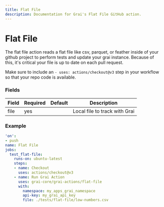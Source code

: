 ```yaml
---
title: Flat File
description: Documentation for Grai's Flat File GitHub action.
---
```


# Flat File

The flat file action reads a flat file like csv, parquet, or feather inside of your github project to perform tests and update your grai instance.
Because of this, it's critical your file is up to date on each pull request. 

Make sure to include an `- uses: actions/checkout@v3` step in your workflow so that your repo code is available.


### Fields



| Field | Required | Default | Description |
|-----|-----|-----|-----|
| file | yes |  | Local file to track with Grai |




### Example



```yaml copy
'on':
- push
name: Flat File
jobs:
  test_flat-file:
    runs-on: ubuntu-latest
    steps:
    - name: Checkout
      uses: actions/checkout@v3
    - name: Run Grai Action
      uses: grai-core/grai-actions/flat-file
      with:
        namespace: my_apps_grai_namespace
        api-key: my_grai_api_key
        file: ./tests/flat-file/low-numbers.csv

```



